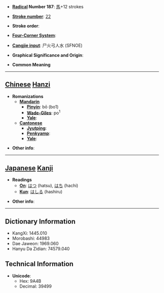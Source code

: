 * '''[[Wiktionary:Chinese radical index| Radical]] Number 187''': [[Wiktionary:Chinese radical index 馬|馬]]+12 strokes

* '''[[Wiktionary:Chinese total strokes index|Stroke number]]''': [[Wiktionary:Chinese total strokes index 22|22]]

* '''Stroke order''': 

* '''[[Wiktionary:Chinese four corner index|Four-Corner System]]''': 

* '''[[Wiktionary:Chinese Cangjie index|Cangjie input]]''': 尸火弓人水 (SFNOE)

* '''Graphical Significance and Origin''': 

* '''Common Meaning'''

----

== [[Chinese]] [[Hanzi]] ==

* '''Romanizations'''
** '''[[Mandarin]]'''
*** '''[[Pinyin]]''': bō (bo1)
*** '''[[Wade-Giles]]''': po<sup>1</sup>
*** '''[[Yale]]''': 
** '''[[Cantonese]]'''
*** '''[[Jyutping]]''':
*** '''[[Penkyamp]]''': 
*** '''[[Yale]]''': 

* '''Other info''': 

----

== [[Japanese]] [[Kanji]] ==

* '''Readings'''
** '''[[On]]''': [[はつ]] (hatsu), [[はち]] (hachi)
** '''[[Kun]]''': [[はしる]] (hashiru)

* '''Other info''':  

----

== Dictionary Information ==

* KangXi: 1445.010
* Morobashi: 44983
* Dae Jaweon: 1969.060
* Hanyu Da Zidian: 74579.040

== Technical Information ==

* '''Unicode''':
** Hex: 9A4B
** Decimal: 39499